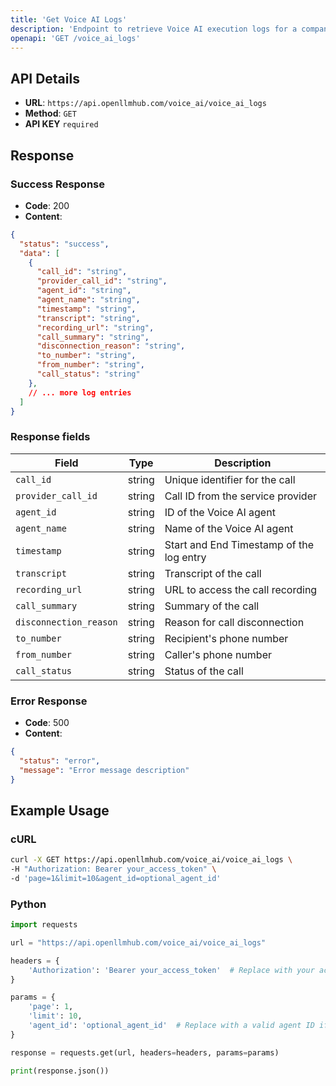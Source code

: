 ```yaml
---
title: 'Get Voice AI Logs'
description: 'Endpoint to retrieve Voice AI execution logs for a company'
openapi: 'GET /voice_ai_logs'
---
```


## API Details

- **URL**: `https://api.openllmhub.com/voice_ai/voice_ai_logs`
- **Method**: `GET`
- **API KEY** `required`

## Response

### Success Response

- **Code**: 200
- **Content**: 
```json
{
  "status": "success",
  "data": [
    {
      "call_id": "string",
      "provider_call_id": "string",
      "agent_id": "string",
      "agent_name": "string",
      "timestamp": "string",
      "transcript": "string",
      "recording_url": "string",
      "call_summary": "string",
      "disconnection_reason": "string",
      "to_number": "string",
      "from_number": "string",
      "call_status": "string"
    },
    // ... more log entries
  ]
}
```

### Response fields

| Field | Type | Description |
|--------|------|-------------|
| `call_id` | string | Unique identifier for the call |
| `provider_call_id` | string | Call ID from the service provider |
| `agent_id` | string | ID of the Voice AI agent |
| `agent_name` | string | Name of the Voice AI agent |
| `timestamp` | string | Start and End Timestamp of the log entry |
| `transcript` | string | Transcript of the call |
| `recording_url` | string | URL to access the call recording |
| `call_summary` | string | Summary of the call |
| `disconnection_reason` | string | Reason for call disconnection |
| `to_number` | string | Recipient's phone number |
| `from_number` | string | Caller's phone number |
| `call_status` | string | Status of the call |

### Error Response

- **Code**: 500
- **Content**:
```json
{
  "status": "error",
  "message": "Error message description"
}
```


## Example Usage

### cURL

```bash
curl -X GET https://api.openllmhub.com/voice_ai/voice_ai_logs \
-H "Authorization: Bearer your_access_token" \
-d 'page=1&limit=10&agent_id=optional_agent_id'
```

### Python 

```python
import requests

url = "https://api.openllmhub.com/voice_ai/voice_ai_logs"

headers = {
    'Authorization': 'Bearer your_access_token'  # Replace with your actual token if required
}

params = {
    'page': 1,
    'limit': 10,
    'agent_id': 'optional_agent_id'  # Replace with a valid agent ID if needed
}

response = requests.get(url, headers=headers, params=params)

print(response.json())
```